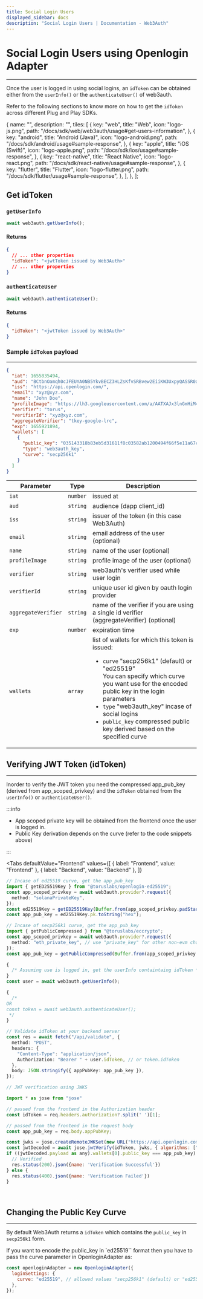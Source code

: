 ```yaml
---
title: Social Login Users
displayed_sidebar: docs
description: "Social Login Users | Documentation - Web3Auth"
---
```



# Social Login Users using Openlogin Adapter

---

Once the user is logged in using social logins, an `idToken` can be obtained either from the `userInfo()` or the `authenticateUser()` of web3auth.

Refer to the following sections to know more on how to get the `idToken` across different Plug and Play SDKs.


  {
    name: "",
    description: "",
    tiles: [
      {
        key: "web",
        title: "Web",
        icon: "logo-js.png",
        path: "/docs/sdk/web/web3auth/usage#get-users-information",
      },
      {
        key: "android",
        title: "Android (Java)",
        icon: "logo-android.png",
        path: "/docs/sdk/android/usage#sample-response",
      },
      {
        key: "apple",
        title: "iOS (Swift)",
        icon: "logo-apple.png",
        path: "/docs/sdk/ios/usage#sample-response",
      },
      {
        key: "react-native",
        title: "React Native",
        icon: "logo-react.png",
        path: "/docs/sdk/react-native/usage#sample-response",
      },
      {
        key: "flutter",
        title: "Flutter",
        icon: "logo-flutter.png",
        path: "/docs/sdk/flutter/usage#sample-response",
      },
    ],
  },
];

<Tiles tileGroups={tileGroupsData} />

## Get idToken

### `getUserInfo`

```js
await web3auth.getUserInfo();
```

#### Returns

```json
{
  // ... other properties
  "idToken": "<jwtToken issued by Web3Auth>"
  // ... other properties
}
```

### `authenticateUser`

```js
await web3auth.authenticateUser();
```

#### Returns

```json
{
  "idToken": "<jwtToken issued by Web3Auth>"
}
```

### Sample `idToken` payload

---

```json
{
  "iat": 1655835494,
  "aud": "BCtbnOamqh0cJFEUYA0NB5YkvBECZ3HLZsKfvSRBvew2EiiKW3UxpyQASSR0artjQkiUOCHeZ_ZeygXpYpxZjOs",
  "iss": "https://api.openlogin.com/",
  "email": "xyz@xyz.com",
  "name": "John Doe",
  "profileImage": "https://lh3.googleusercontent.com/a/AATXAJx3lnGmHiM4K97uLo9Rb0AxOceH-dQCBSRqGbck=s96-c",
  "verifier": "torus",
  "verifierId": "xyz@xyz.com",
  "aggregateVerifier": "tkey-google-lrc",
  "exp": 1655921894,
  "wallets": [
    {
      "public_key": "035143318b83eb5d31611f8c03582ab1200494f66f5e11a67c34f5581f48c1b70b",
      "type": "web3auth_key",
      "curve": "secp256k1"
    }
  ]
}
```

| Parameter           | Type     | Description                                                                                                                                                                                                                                                                                                                                                |
| ------------------- | -------- | ---------------------------------------------------------------------------------------------------------------------------------------------------------------------------------------------------------------------------------------------------------------------------------------------------------------------------------------------------------- |
| `iat`               | `number` | issued at                                                                                                                                                                                                                                                                                                                                                  |
| `aud`               | `string` | audience (dapp client_id)                                                                                                                                                                                                                                                                                                                                  |
| `iss`               | `string` | issuer of the token (in this case Web3Auth)                                                                                                                                                                                                                                                                                                                |
| `email`             | `string` | email address of the user (optional)                                                                                                                                                                                                                                                                                                                       |
| `name`              | `string` | name of the user (optional)                                                                                                                                                                                                                                                                                                                                |
| `profileImage`      | `string` | profile image of the user (optional)                                                                                                                                                                                                                                                                                                                       |
| `verifier`          | `string` | web3auth's verifier used while user login                                                                                                                                                                                                                                                                                                                  |
| `verifierId`        | `string` | unique user id given by oauth login provider                                                                                                                                                                                                                                                                                                               |
| `aggregateVerifier` | `string` | name of the verifier if you are using a single id verifier (aggregateVerifier) (optional)                                                                                                                                                                                                                                                                  |
| `exp`               | `number` | expiration time                                                                                                                                                                                                                                                                                                                                            |
| `wallets`           | `array`  | list of wallets for which this token is issued: <ul><li>`curve` "secp256k1" (default) or "ed25519" <br/> You can specify which curve you want use for the encoded public key in the login parameters<br/></li><li>`type` "web3auth_key" incase of social logins</li><li>`public_key` compressed public key derived based on the specified curve </li></ul> |

## Verifying JWT Token (idToken)

---

Inorder to verify the JWT token you need the compressed app_pub_key (derived from app_scoped_privkey) and the `idToken` obtained from the `userInfo()`
or `authenticateUser()`.

:::info

- App scoped private key will be obtained from the frontend once the user is logged in.
- Public Key derivation depends on the curve (refer to the code snippets above)

:::

<Tabs
  defaultValue="Frontend"
  values={[
    { label: "Frontend", value: "Frontend" },
    { label: "Backend", value: "Backend" },
  ]}
>

<TabItem value="Frontend">

```typescript
// Incase of ed25519 curve, get the app_pub_key
import { getED25519Key } from "@toruslabs/openlogin-ed25519";
const app_scoped_privkey = await web3auth.provider?.request({
  method: "solanaPrivateKey",
});
const ed25519Key = getED25519Key(Buffer.from(app_scoped_privkey.padStart(64, "0"), "hex"));
const app_pub_key = ed25519Key.pk.toString("hex");

// Incase of secp256k1 curve, get the app_pub_key
import { getPublicCompressed } from "@toruslabs/eccrypto";
const app_scoped_privkey = await web3auth.provider?.request({
  method: "eth_private_key", // use "private_key" for other non-evm chains
});
const app_pub_key = getPublicCompressed(Buffer.from(app_scoped_privkey.padStart(64, "0"), "hex")).toString("hex");

{
  /* Assuming use is logged in, get the userInfo containtaing idToken */
}
const user = await web3auth.getUserInfo();

{
  /*
OR
const token = await web3auth.authenticateUser();
 */
}

// Validate idToken at your backend server
const res = await fetch("/api/validate", {
  method: "POST",
  headers: {
    "Content-Type": "application/json",
    Authorization: "Bearer " + user.idToken, // or token.idToken
  },
  body: JSON.stringify({ appPubKey: app_pub_key }),
});
```

</TabItem>

<TabItem value="Backend">

```javascript
// JWT verification using JWKS

import * as jose from "jose"

// passed from the frontend in the Authorization header
const idToken = req.headers.authorization?.split(' ')[1];

// passed from the frontend in the request body
const app_pub_key = req.body.appPubKey;

const jwks = jose.createRemoteJWKSet(new URL("https://api.openlogin.com/jwks"));
const jwtDecoded = await jose.jwtVerify(idToken, jwks, { algorithms: ["ES256"] });
if ((jwtDecoded.payload as any).wallets[0].public_key === app_pub_key) {
  // Verified
  res.status(200).json({name: 'Verification Successful'})
} else {
  res.status(400).json({name: 'Verification Failed'})
}
```

</TabItem>

</Tabs>

<br />

## Changing the Public Key Curve

---

By default Web3Auth returns a `idToken` which contains the `public_key` in `secp256k1` form.

If you want to encode the public_key in `ed25519`` format then you have to pass the curve parameter in OpenloginAdapter as:

```js
const openloginAdapter = new OpenloginAdapter({
  loginSettings: {
    curve: "ed25519", // allowed values "secp256k1" (default) or "ed25519"
  },
});
```
